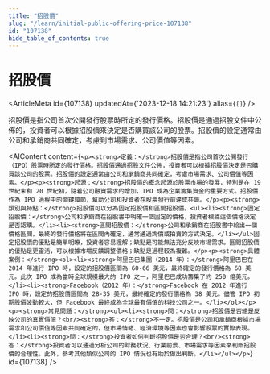 ```yaml
---
title: "招股價"
slug: "/learn/initial-public-offering-price-107138"
id: "107138"
hide_table_of_contents: true
---
```



# 招股價

<ArticleMeta id={107138} updatedAt={'2023-12-18 14:21:23'} alias={`[]`} />
<div className='border-solid border-b border-t-0 my-4 border-[var(--ifm-color-gray-300)]' />

招股價是指公司首次公開發行股票時所定的發行價格。招股價是通過招股文件中公佈的，投資者可以根據招股價來決定是否購買該公司的股票。招股價的設定通常由公司和承銷商共同確定，考慮到市場需求、公司價值等因素。

<AIContent content={`<p><strong>定義：</strong>招股價是指公司首次公開發行（IPO）股票時所定的發行價格。招股價通過招股文件公佈，投資者可以根據招股價決定是否購買該公司的股票。招股價的設定通常由公司和承銷商共同確定，考慮市場需求、公司價值等因素。</p><p><strong>起源：</strong>招股價的概念起源於股票市場的發展，特別是在 19 世紀末和 20 世紀初，隨着公司融資需求的增加，IPO 成為企業籌集資金的重要方式。招股價作為 IPO 過程中的關鍵環節，幫助公司和投資者在股票發行前達成共識。</p><p><strong>類別與特點：</strong>招股價可以分為固定招股價和區間招股價。<ul><li><strong>固定招股價：</strong>公司和承銷商在招股書中明確一個固定的價格，投資者根據這個價格決定是否認購。</li><li><strong>區間招股價：</strong>公司和承銷商在招股書中給出一個價格區間，最終的發行價格將在區間內確定，通常通過詢價或拍賣的方式決定。</li></ul>固定招股價的優點是簡單明瞭，投資者容易理解；缺點是可能無法充分反映市場需求。區間招股價的優點是更靈活，可以根據市場反饋調整價格；缺點是過程較為複雜。</p><p><strong>具體案例：</strong><ol><li><strong>阿里巴巴集團（2014 年）：</strong>阿里巴巴在 2014 年進行 IPO 時，設定的招股價區間為 60-66 美元，最終確定的發行價格為 68 美元。此次 IPO 成為當時全球規模最大的 IPO 之一，阿里巴巴成功籌集了約 250 億美元。</li><li><strong>Facebook（2012 年）：</strong>Facebook 在 2012 年進行 IPO 時，設定的招股價區間為 28-35 美元，最終確定的發行價格為 38 美元。儘管 IPO 初期股價波動較大，但 Facebook 最終成為全球最有價值的科技公司之一。</li></ol></p><p><strong>常見問題：</strong><ul><li><strong>問：</strong>招股價是否總是反映公司的真實價值？<br/><strong>答：</strong>不一定。招股價是公司和承銷商根據市場需求和公司價值等因素共同確定的，但市場情緒、經濟環境等因素也會影響股票的實際表現。</li><li><strong>問：</strong>投資者如何判斷招股價是否合理？<br/><strong>答：</strong>投資者可以通過分析公司的財務狀況、行業前景、市場需求等因素來判斷招股價的合理性。此外，參考其他類似公司的 IPO 情況也有助於做出判斷。</li></ul></p>`} id={107138} />
